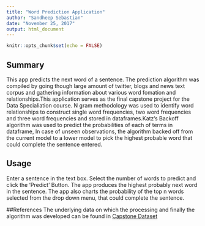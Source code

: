 ```yaml
---
title: "Word Prediction Application"
author: "Sandheep Sebastian"
date: "November 25, 2017"
output: html_document
---
```


```r
knitr::opts_chunk$set(echo = FALSE)
```

## Summary
This app predicts the next word of a sentence. The prediction algorithm was compiled by going though large amount of twitter, blogs and news text corpus and gathering information about various word fomation and relationships.This application serves as the final capstone project for the Data Specialiation course.
N gram methodology was used to identify word relationships to construct single word frequencies, two word frequencies and three word frequencies and stored in dataframes.Katz's Backoff algorithm was used to predict the probabilities of each of terms in dataframe, In case of unseen observations, the algorithm backed off from the current model to a lower model to pick the highest probable word that could complete the sentence entered. 

## Usage
Enter a sentence in the text box. Select the number of words to predict and click the 'Predict' Button. The app produces the highest probably next word in the sentence. The app also charts the probability of the top n words selected from the drop down menu, that could complete the sentence.

##References
The underlying data on which the processing and finally the algorithm was developed can be found in [Capstone Dataset](https://d396qusza40orc.cloudfront.net/dsscapstone/dataset/Coursera-SwiftKey.zip)

